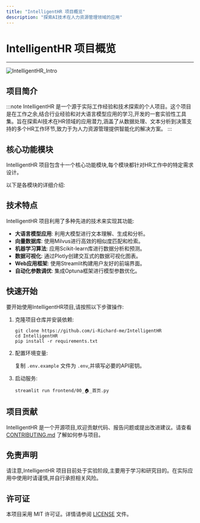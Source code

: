 ```yaml
---
title: "IntelligentHR 项目概览"
description: "探索AI技术在人力资源管理领域的应用"
---
```


# IntelligentHR 项目概览

---


![IntelligentHR_Intro](/IntelligentHR-assets/IntelligentHR_Intro.svg)

## 项目简介

:::note
IntelligentHR 是一个源于实际工作经验和技术探索的个人项目。这个项目是在工作之余,结合行业经验和对大语言模型应用的学习,开发的一套实验性工具集。旨在探索AI技术在HR领域的应用潜力,涵盖了从数据处理、文本分析到决策支持的多个HR工作环节,致力于为人力资源管理提供智能化的解决方案。
:::

## 核心功能模块

IntelligentHR 项目包含十一个核心功能模块,每个模块都针对HR工作中的特定需求设计。

以下是各模块的详细介绍:

<CardGrid>
    <LinkCard
        title="🧮 智能数据整理"
        description="通过自然语言交互理解用户意图,智能选择适当的数据处理工具,提供多样化的数据操作功能。"
        href="/intelligent-hr/functions/table-operation"
    />
    <LinkCard
        title="🏢 自动化数据清洗"
        description="结合大语言模型和规则引擎,实现复杂企业标签的智能识别和标准化,提高数据清洗的准确性。"
        href="/intelligent-hr/functions/data-cleaning"
    />
    <LinkCard
        title="🔍 AI研究助手"
        description="利用AI技术自动生成多维度搜索策略,进行网络爬虫信息采集,并生成结构化研究报告。"
        href="/intelligent-hr/functions/ai-researcher"
    />
    <LinkCard
        title="🌐 AI语境翻译"
        description="支持大规模文本数据的批量翻译,保持翻译的上下文一致性和专业术语准确性。"
        href="/intelligent-hr/functions/ai-translation"
    />
    <LinkCard
        title="🗂️ 文本聚类分析"
        description="利用AI技术自动识别和分组相似的文本内容,提供可视化的聚类结果展示。"
        href="/intelligent-hr/functions/text-clustering"
    />
    <LinkCard
        title="😊 情感分析与文本标注"
        description="运用大语言模型进行灵活的文本分类,支持自定义分类标签和多维度分析。"
        href="/intelligent-hr/functions/sentiment-analysis"
    />
    <LinkCard
        title="📄 智能简历解析"
        description="应用自然语言处理技术,从多种格式的简历中准确提取关键信息,生成结构化的简历摘要。"
        href="/intelligent-hr/functions/resume-extractor"
    />
    <LinkCard
        title="🧩 智能简历推荐"
        description="通过深度分析招聘需求,结合向量化技术和语义理解,实现多维度的简历匹配和个性化推荐。"
        href="/intelligent-hr/functions/resume-recommender"
    />
    <LinkCard
        title="🤖 机器学习建模"
        description="提供多种机器学习算法,支持模型训练、评估和特征重要性分析,助力HR数据的预测分析。"
        href="/intelligent-hr/functions/machine-learning-modeling"
    />
    <LinkCard
        title="🔮 模型预测"
        description="加载预训练的机器学习模型,对新数据进行预测,并提供直观的结果展示和解释。"
        href="/intelligent-hr/functions/model-prediction"
    />
</CardGrid>

## 技术特点

IntelligentHR 项目利用了多种先进的技术来实现其功能:

- **大语言模型应用**: 利用大模型进行文本理解、生成和分析。
- **向量数据库**: 使用Milvus进行高效的相似度匹配和检索。
- **机器学习算法**: 应用Scikit-learn库进行数据分析和预测。
- **数据可视化**: 通过Plotly创建交互式的数据可视化图表。
- **Web应用框架**: 使用Streamlit构建用户友好的前端界面。
- **自动化参数调优**: 集成Optuna框架进行模型参数优化。

## 快速开始

要开始使用IntelligentHR项目,请按照以下步骤操作:

1. 克隆项目仓库并安装依赖:
    ```
    git clone https://github.com/i-Richard-me/IntelligentHR
    cd IntelligentHR
    pip install -r requirements.txt
    ```

2. 配置环境变量:

    复制 `.env.example` 文件为 `.env`,并填写必要的API密钥。

3. 启动服务:
    ```
    streamlit run frontend/00_🏠_首页.py
    ```

## 项目贡献

IntelligentHR 是一个开源项目,欢迎贡献代码、报告问题或提出改进建议。请查看 [CONTRIBUTING.md](CONTRIBUTING.md) 了解如何参与项目。

## 免责声明

请注意,IntelligentHR 项目目前处于实验阶段,主要用于学习和研究目的。在实际应用中使用时请谨慎,并自行承担相关风险。

## 许可证

本项目采用 MIT 许可证。详情请参阅 [LICENSE](LICENSE) 文件。
